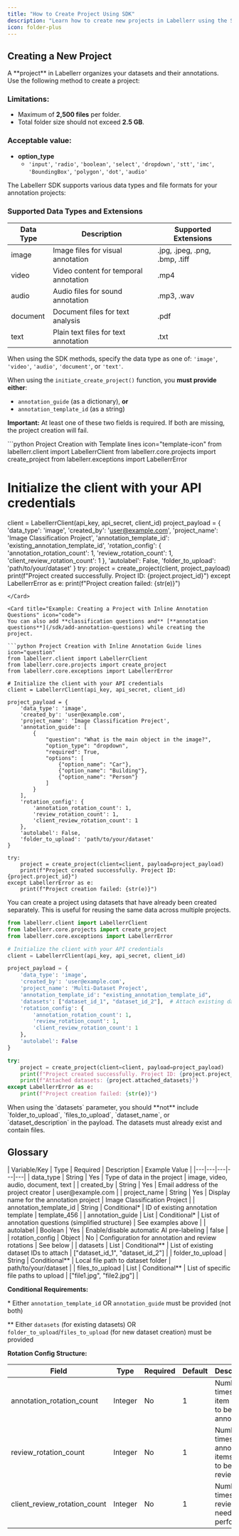 ```yaml
---
title: "How to Create Project Using SDK"
description: "Learn how to create new projects in Labellerr using the SDK, organizing datasets and annotations, understanding limitations, and supported data types."
icon: folder-plus
---
```


## Creating a New Project

<Card title="Project Overview" icon="circle-info">
A **project** in Labellerr organizes your datasets and their annotations. Use the following method to create a project:

### Limitations:

*   Maximum of **2,500 files** per folder.
*   Total folder size should not exceed **2.5 GB**.

### Acceptable value:

*   **option_type**
    *   `'input'`, `'radio'`, `'boolean'`, `'select'`, `'dropdown'`, `'stt'`, `'imc'`, `'BoundingBox'`, `'polygon'`, `'dot'`, `'audio'`
</Card>

<Card title="Data Types and Supported Formats" icon="database">
The Labellerr SDK supports various data types and file formats for your annotation projects:

### **Supported Data Types and Extensions**

| Data Type | Description | Supported Extensions |
|---|---|---|
| image | Image files for visual annotation | .jpg, .jpeg, .png, .bmp, .tiff |
| video | Video content for temporal annotation | .mp4 |
| audio | Audio files for sound annotation | .mp3, .wav |
| document | Document files for text analysis | .pdf |
| text | Plain text files for text annotation | .txt |

When using the SDK methods, specify the data type as one of: `'image'`, `'video'`, `'audio'`, `'document'`, or `'text'`.

When using the `initiate_create_project()` function, you **must provide either**:

*   `annotation_guide` (as a dictionary), **or**
*   `annotation_template_id` (as a string)

**Important:** At least one of these two fields is required. If both are missing, the project creation will fail.
</Card>

<Card title="Example: Creating a Project with an Existing Template" icon="code">
```python Project Creation with Template lines icon="template-icon"
from labellerr.client import LabellerrClient
from labellerr.core.projects import create_project
from labellerr.exceptions import LabellerrError

# Initialize the client with your API credentials
client = LabellerrClient(api_key, api_secret, client_id)
project_payload = {
    'data_type': 'image',
    'created_by': 'user@example.com',
    'project_name': 'Image Classification Project',
    'annotation_template_id': 'existing_annotation_template_id',
    'rotation_config': {
        'annotation_rotation_count': 1,
        'review_rotation_count': 1,
        'client_review_rotation_count': 1
    },
    'autolabel': False,
    'folder_to_upload': 'path/to/your/dataset'
}
try:
    project = create_project(client, project_payload)
    print(f"Project created successfully. Project ID: {project.project_id}")
except LabellerrError as e:
    print(f"Project creation failed: {str(e)}")
```
</Card>

<Card title="Example: Creating a Project with Inline Annotation Questions" icon="code">
You can also add **classification questions and** [**annotation questions**](/sdk/add-annotation-questions) while creating the project.

```python Project Creation with Inline Annotation Guide lines icon="question"
from labellerr.client import LabellerrClient
from labellerr.core.projects import create_project
from labellerr.core.exceptions import LabellerrError

# Initialize the client with your API credentials
client = LabellerrClient(api_key, api_secret, client_id)

project_payload = {
    'data_type': 'image',
    'created_by': 'user@example.com',
    'project_name': 'Image Classification Project',
    'annotation_guide': [
        {
            "question": "What is the main object in the image?",
            "option_type": "dropdown",
            "required": True,
            "options": [
                {"option_name": "Car"},
                {"option_name": "Building"},
                {"option_name": "Person"}
            ]
        }
    ],
    'rotation_config': {
        'annotation_rotation_count': 1,
        'review_rotation_count': 1,
        'client_review_rotation_count': 1
    },
    'autolabel': False,
    'folder_to_upload': 'path/to/your/dataset'
}

try:
    project = create_project(client=client, payload=project_payload)
    print(f"Project created successfully. Project ID: {project.project_id}")
except LabellerrError as e:
    print(f"Project creation failed: {str(e)}")
```
</Card>

<Card title="Example: Creating a Project with Existing Datasets" icon="code">
You can create a project using datasets that have already been created separately. This is useful for reusing the same data across multiple projects.

```python Project Creation with Existing Datasets lines icon="database"
from labellerr.client import LabellerrClient
from labellerr.core.projects import create_project
from labellerr.core.exceptions import LabellerrError

# Initialize the client with your API credentials
client = LabellerrClient(api_key, api_secret, client_id)

project_payload = {
    'data_type': 'image',
    'created_by': 'user@example.com',
    'project_name': 'Multi-Dataset Project',
    'annotation_template_id': "existing_annotation_template_id",
    'datasets': ["dataset_id_1", "dataset_id_2"],  # Attach existing datasets
    'rotation_config': {
        'annotation_rotation_count': 1,
        'review_rotation_count': 1,
        'client_review_rotation_count': 1
    },
    'autolabel': False
}

try:
    project = create_project(client=client, payload=project_payload)
    print(f"Project created successfully. Project ID: {project.project_id}")
    print(f"Attached datasets: {project.attached_datasets}")
except LabellerrError as e:
    print(f"Project creation failed: {str(e)}")
```

<Note>
When using the `datasets` parameter, you should **not** include `folder_to_upload`, `files_to_upload`, `dataset_name`, or `dataset_description` in the payload. The datasets must already exist and contain files.
</Note>
</Card>

## Glossary

<Card title="Project Payload Fields" icon="list">
| Variable/Key | Type | Required | Description | Example Value |
|---|---|---|---|---|
| data_type | String | Yes | Type of data in the project | image, video, audio, document, text |
| created_by | String | Yes | Email address of the project creator | user@example.com |
| project_name | String | Yes | Display name for the annotation project | Image Classification Project |
| annotation_template_id | String | Conditional* | ID of existing annotation template | template_456 |
| annotation_guide | List | Conditional* | List of annotation questions (simplified structure) | See examples above |
| autolabel | Boolean | Yes | Enable/disable automatic AI pre-labeling | false |
| rotation_config | Object | No | Configuration for annotation and review rotations | See below |
| datasets | List | Conditional** | List of existing dataset IDs to attach | ["dataset_id_1", "dataset_id_2"] |
| folder_to_upload | String | Conditional** | Local file path to dataset folder | path/to/your/dataset |
| files_to_upload | List | Conditional** | List of specific file paths to upload | ["file1.jpg", "file2.jpg"] |

**Conditional Requirements:**

\* Either `annotation_template_id` OR `annotation_guide` must be provided (not both)

\*\* Either `datasets` (for existing datasets) OR `folder_to_upload`/`files_to_upload` (for new dataset creation) must be provided

**Rotation Config Structure:**

| Field | Type | Required | Default | Description |
|---|---|---|---|---|
| annotation_rotation_count | Integer | No | 1 | Number of times each item needs to be annotated |
| review_rotation_count | Integer | No | 1 | Number of times annotated items need to be reviewed |
| client_review_rotation_count | Integer | No | 1 | Number of times client review needs to be performed |
</Card>
